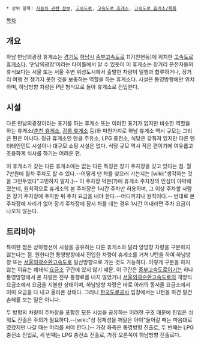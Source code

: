  * 상위 항목: [[자동차 관련 정보]], [[고속도로]], [[고속도로 휴게소]], [[고속도로 휴게소/목록]]

[[목차]]

== 개요 ==
하남 만남의광장 휴게소는 [[경기도]] [[하남시]] [[중부고속도로]] 117(천현동)에 위치한 [[고속도로 휴게소]]다. '만남의광장'이라는 타이틀에서 알 수 있듯이 이 휴게소는 장거리 운전자들의 휴식보다는 서울 또는 서울 주변 위성도시에서 출발한 차량이 일행과 합류하거나, 장거리 여행 전 챙기지 못한 것을 보충하는 역할을 하는 휴게소다. 시설은 통영방향에만 위치하며, 하남방향 차량은 P턴 형식으로 돌아 휴게소로 진입한다. 

== 시설 ==
다른 만남의광장이라는 표기를 하는 휴게소 또는 이러한 표기가 없지만 비슷한 역할을 하는 휴게소([[춘천 휴게소]], [[강릉 휴게소]] 등)와 마찬가지로 하남 휴게소 역시 규모는 그리 큰 편은 아니다. 정규 휴게소인 만큼 주유소, LPG 충전소, 식당은 갖춰져 있지만 다른 엔터테인먼트 시설이나 대규모 쇼핑 시설은 없다. 식당 규모 역시 작은 편이기에 여유롭고 조용하게 식사를 하기는 어려운 편. 

이 휴게소가 갖는 다른 휴게소에는 없는 다른 특징은 장기 주차장을 갖고 있다는 점. 월 7만원에 월차 주차도 할 수 있다.--어떻게 댄 차를 찾으러 가는지는 [wiki:"생각하는 것을 그만두었다"고민하지 말자.]-- 이 주차장 덕분(?)에 휴게소 주차장의 인심이 야박해졌는데, 원칙적으로 휴게소의 본 주차장은 1시간 주차만 허용하며, 그 이상 주차할 사람은 장기 주차장에 주차한 뒤 주차 요금을 내야 한다.--어디까지나 원칙이다.-- 반대로 본 주차장에 자리가 없어 장기 주차장에 잠시 차를 대는 경우 1시간 이내라면 주차 요금이 나오지 않는다. 

== 트리비아 ==
특이한 점은 상하행선이 시설을 공유하는 다른 휴게소와 달리 양방향 차량을 구분하지 않는다는 점. 원한다면 통영방향에서 진입한 차량이 휴게소를 거쳐 U턴을 하여 하남방향 또는 [[서울외곽순환고속도로]] 일산방향으로 가는 것도 가능하다. 이렇게 구분을 하지 않는 이유는 폐쇄식 [[요금소]] 구간에 있지 않기 때문. 이 구간은 [[중부고속도로]]이기는 하나 통영방향에서 온 차량은 전부 통행료를 내지 않았거나 [[서울외곽순환고속도로]]의 개방식 요금소에서 요금을 지불한 상태이며, 하남방향 차량은 바로 아래의 동서울 요금소에서 이미 요금을 다 내고 올라온 상태다. 그러니 [[한국도로공사]] 입장에서는 U턴을 하건 말건 손해를 보는 일은 아니다.

두 방향의 차량이 주차장을 포함한 모든 시설을 공유하는 이러한 구조 때문에 진입은 쉬워도 진출은 주의가 필요하다.--[wiki:"성 정체성을 깨달은 아이"들어갈 때는 마음대로였겠지만 나갈 때는 머리를 써야 한다.]-- 가장 좌측은 통영방향 진출로, 두 번째는 LPG 충전소 진입로, 세 번째는 LPG 충전소 진출로, 가장 오른쪽이 하남방향 진출로다.
